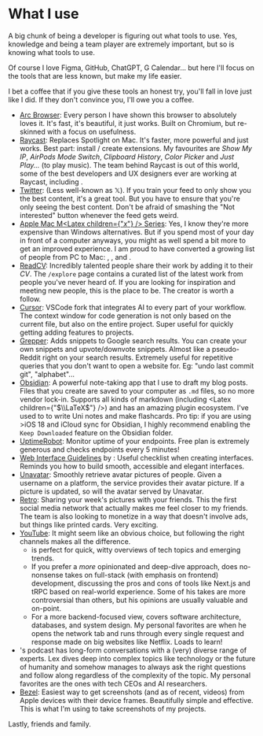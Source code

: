 

<LinkTo displayText="Back" link="/" />
<br />
<br />

# What I use

A big chunk of being a developer is figuring out what tools to use. Yes, knowledge and being a team player are extremely important, but so is knowing what tools to use. 

Of course I love Figma, GitHub, ChatGPT, G Calendar... but here I'll focus on the tools that are less known, but make my life easier.

I bet a coffee that if you give these tools an honest try, you'll fall in love just like I did. If they don't convince you, I'll owe you a coffee.


- [Arc Browser](https://arc.net/): Every person I have shown this browser to absolutely loves it. It's fast, it's beautiful, it just works. Built on Chromium, but re-skinned with a focus on usefulness.
- [Raycast](https://www.raycast.com/): Replaces Spotlight on Mac. It's faster, more powerful and just works. Best part: install / create extensions. My favourites are *Show My IP*, *AirPods Mode Switch*, *Clipboard History*, *Color Picker* and *Just Play...* (to play music). The team behind Raycast is out of this world, some of the best developers and UX designers ever are working at Raycast, including <Avatar url="https://unavatar.io/twitter/peduarte" name="Pedro Duarte" link="https://ped.ro/" />.
- [Twitter](https://twitter.com/): (Less well-known as 𝕏). If you train your feed to only show you the best content, it's a great tool. But you have to ensure that you're only seeing the best content. Don't be afraid of smashing the "Not interested" button whenever the feed gets weird.
- [Apple Mac M<Latex children={"$x$"} /> Series](https://www.apple.com/mac/): Yes, I know they're more expensive than Windows alternatives. But if you spend most of your day in front of a computer anyways, you might as well spend a bit more to get an improved experience. I am proud to have converted a growing list of people from PC to Mac: <Avatar url="https://unavatar.io/github/khalidbelhadj" name="Khalid Belhadj" link="https://khalidbelhadj.github.io/portfolio/" />, <Avatar url="https://unavatar.io/github/dprRoberta" name="Roberta Pošiūnaitė" link="https://robertaposiunaite.com/" />, <Avatar url="https://unavatar.io/github/dhamedbarghi" name="Dorna Hamed Barghi" link="https://www.linkedin.com/in/dhamedbarghi/" /> and <Avatar url="https://unavatar.io/github/wietsdev" name="Wietske" link="https://wiets.dev/" />.
- [ReadCV](https://read.cv/explore): Incredibly talented people share their work by adding it to their *CV*. The `/explore` page contains a curated list of the latest work from people you've never heard of. If you are looking for inspiration and meeting new people, this is the place to be. The creator <Avatar url="https://unavatar.io/github/andychung" name="Andy Chung" link="https://andychung.me/" /> is worth a follow. 
- [Cursor](https://www.cursor.com/): VSCode fork that integrates AI to every part of your workflow. The context window for code generation is not only based on the current file, but also on the entire project. Super useful for quickly getting adding features to projects.
- [Grepper](https://www.grepper.com/): Adds snippets to Google search results. You can create your own snippets and upvote/downvote snippets. Almost like a pseudo-Reddit right on your search results. Extremely useful for repetitive queries that you don't want to open a website for. Eg: "undo last commit git", "alphabet"...
- [Obsidian](https://obsidian.md/): A powerful note-taking app that I use to draft my blog posts. Files that you create are saved to your computer as `.md` files, so no more vendor lock-in. Supports all kinds of markdown (including <Latex children={"$\\LaTeX$"} />) and has an amazing plugin ecosystem. I've used to to write Uni notes and make flashcards. Pro tip: if you are using >iOS 18 and iCloud sync for Obsidian, I highly recommend enabling the `Keep Downloaded` feature on the Obsidian folder.
- [UptimeRobot](https://uptimerobot.com/): Monitor uptime of your endpoints. Free plan is extremely generous and checks endpoints every 5 minutes!
- [Web Interface Guidelines](https://interfaces.rauno.me/) by <Avatar url="https://unavatar.io/twitter/raunofreiberg" name="Rauno Freiberg" link="https://rauno.me/" />: Useful checklist when creating interfaces. Reminds you how to build smooth, accessible and elegant interfaces.
- [Unavatar](https://unavatar.io/): Smoothly retrieve avatar pictures of people. Given a username on a platform, the service provides their avatar picture. If a picture is updated, so will the avatar served by Unavatar.
- [Retro](https://retro.app/): Sharing your week's pictures with your friends. This the first social media network that actually makes me feel closer to my friends. The team is also looking to monetize in a way that doesn't involve ads, but things like printed cards. Very exciting. 
- [YouTube](https://www.youtube.com/): It might seem like an obvious choice, but following the right channels makes all the difference. 
  - <Avatar url="https://unavatar.io/youtube/Fireship" name="Fireship" link="https://www.youtube.com/@Fireship" /> is perfect for quick, witty overviews of tech topics and emerging trends. 
  - If you prefer a _more_ opinionated and deep-dive approach, <Avatar url="https://unavatar.io/youtube/t3dotgg" name="Theo" link="https://www.youtube.com/@t3dotgg" /> does no-nonsense takes on full-stack (with emphasis on frontend) development, discussing the pros and cons of tools like Next.js and tRPC based on real-world experience. Some of his takes are more controversial than others, but his opinions are usually valuable and on-point. 
  - For a more backend-focused view, <Avatar url="https://unavatar.io/youtube/hnasr" name="Hussein Nasser" link="https://www.youtube.com/@hnasr" /> covers software architecture, databases, and system design. My personal favorites are when he opens the network tab and runs through every single request and response made on big websites like Netflix. Loads to learn!
- <Avatar url="https://unavatar.io/youtube/lexfridman" name="Lex Fridman" link="https://lexfridman.com/podcast/" />'s podcast has long-form conversations with a (very) diverse range of experts. Lex dives deep into complex topics like technology or the future of humanity and somehow manages to always ask the right questions and follow along regardless of the complexity of the topic. My personal favorites are the ones with tech CEOs and AI researchers.
- [Bezel](https://nonstrict.eu/bezel/): Easiest way to get screenshots (and as of recent, videos) from Apple devices with their device frames. Beautifully simple and effective. This is what I&apos;m using to take screenshots of my projects.

Lastly, friends and family.
